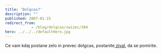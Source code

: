 ```yaml
---
title: 'Dolgcas?'
description: ""
published: 2007-01-25
redirect_from: 
            - /blog/dolgcas/swizec/304
hero: ../../../defaultHero.jpg
---
```

Ce vam kdaj postane zelo in prevec dolgcas, postanite[ zival](http://www.beseechfanclub.com/bored/), da se pomirite.